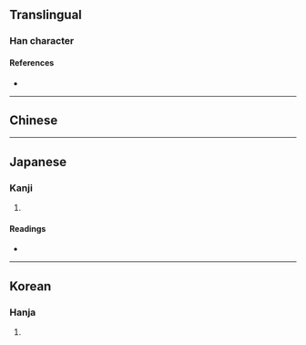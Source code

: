 {{also|圓}}
{{character info}}
==Translingual==

===Han character===
{{Han char|rn=31|rad=囗|as=09|sn=12|four=|canj=WIBC|ids=⿴囗⿱厶貝}}

====References====
* {{Han ref|kx=0220.051|dkj=04813|hdz=10723.010|uh=570E|ud=22286}}

----

==Chinese==
{{zh-see|圓|v}}

----

==Japanese==

===Kanji===
{{ja-kanji|grade=|rs=囗09}}

# {{rfdef|ja|sort=囗09}}

====Readings====
* {{ja-readings|on=[[えん]] (en)|kun=[[まるい]] (marui)}}

----

==Korean==

===Hanja===
{{ko-hanja|hangeul=원|rv=won|mr=wŏn}}

# {{rfdef|ko|sort=囗09}}